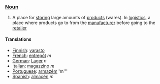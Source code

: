 === [[Noun]] ===

#A place for [[store|storing]] large amounts of [[product]]s (wares). In [[logistics]], a place where products go to from the [[manufacturer]] before going to the [[retailer]]

==== Translations ====

*[[Finnish]]: [[varasto]]
*[[French]]: [[entrepôt]] ''m''
*[[German]]: [[Lager]] ''n''
*[[Italian]]: [[magazzino]] ''m''
*[[Portuguese]]: [[armazém]] 'm'''
*[[Spanish]]: [[almacén]] ''m''